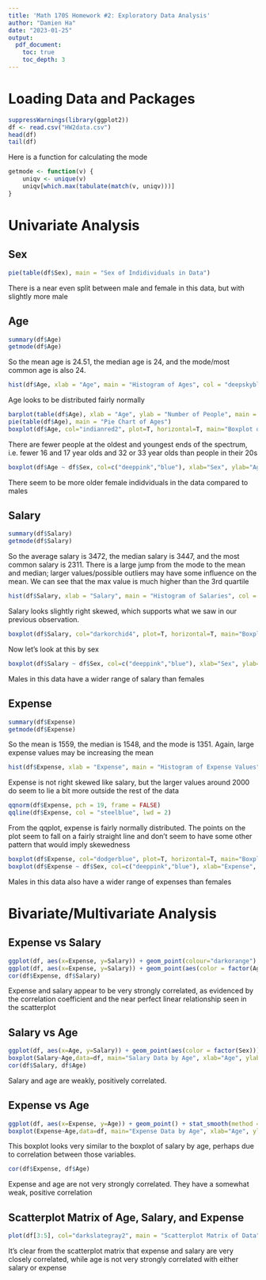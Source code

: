 ```yaml
---
title: 'Math 170S Homework #2: Exploratory Data Analysis'
author: "Damien Ha"
date: "2023-01-25"
output:
  pdf_document:
    toc: true
    toc_depth: 3
---
```


# Loading Data and Packages
```r
suppressWarnings(library(ggplot2))
df <- read.csv("HW2data.csv")
head(df)
tail(df)
```

Here is a function for calculating the mode

```r
getmode <- function(v) {
    uniqv <- unique(v)
    uniqv[which.max(tabulate(match(v, uniqv)))]
}
```

# Univariate Analysis

## Sex
```r
pie(table(df$Sex), main = "Sex of Indidividuals in Data")
```

There is a near even split between male and female in this data, but with slightly more male

## Age
```r
summary(df$Age)
getmode(df$Age)
```

So the mean age is 24.51, the median age is 24, and the mode/most common age is also 24.

```r
hist(df$Age, xlab = "Age", main = "Histogram of Ages", col = "deepskyblue")
```

Age looks to be distributed fairly normally

```r
barplot(table(df$Age), xlab = "Age", ylab = "Number of People", main = "Bar Plot of Ages", col = "darkviolet")
pie(table(df$Age), main = "Pie Chart of Ages")
boxplot(df$Age, col="indianred2", plot=T, horizontal=T, main="Boxplot of Age")
```
There are fewer people at the oldest and youngest ends of the spectrum, i.e. fewer 16 and 17 year olds and 32 or 33 year olds than people in their 20s

```r
boxplot(df$Age ~ df$Sex, col=c("deeppink","blue"), xlab="Sex", ylab="Age", main="Boxplot of Age by Sex")
```

There seem to be more older female indidviduals in the data compared to males

## Salary
```r
summary(df$Salary)
getmode(df$Salary)
```

So the average salary is 3472, the median salary is 3447, and the most common salary is 2311. There is a large jump from the mode to the mean and median; larger values/possible outliers may have some influence on the mean. We can see that the max value is much higher than the 3rd quartile

```r
hist(df$Salary, xlab = "Salary", main = "Histogram of Salaries", col = "darkgreen")
```

Salary looks slightly right skewed, which supports what we saw in our previous observation.

```r
boxplot(df$Salary, col="darkorchid4", plot=T, horizontal=T, main="Boxplot of Salary Values")
```

Now let's look at this by sex

```r
boxplot(df$Salary ~ df$Sex, col=c("deeppink","blue"), xlab="Sex", ylab="Salary", main="Boxplot of Salary Values by Sex")
```

Males in this data have a wider range of salary than females

## Expense
```r
summary(df$Expense)
getmode(df$Expense)
```

So the mean is 1559, the median is 1548, and the mode is 1351. Again, large expense values may be increasing the mean

```r
hist(df$Expense, xlab = "Expense", main = "Histogram of Expense Values", col="darkgoldenrod1")
```

Expense is not right skewed like salary, but the larger values around 2000 do seem to lie a bit more outside the rest of the data

```r
qqnorm(df$Expense, pch = 19, frame = FALSE)
qqline(df$Expense, col = "steelblue", lwd = 2)
```

From the qqplot, expense is fairly normally distributed. The points on the plot seem to fall on a fairly straight line and don't seem to have some other pattern that would imply skewedness

```r
boxplot(df$Expense, col="dodgerblue", plot=T, horizontal=T, main="Boxplot of Expense Values")
boxplot(df$Expense ~ df$Sex, col=c("deeppink","blue"), xlab="Expense", ylab="Salary", main="Boxplot of Expense Values by Sex")
```

Males in this data also have a wider range of expenses than females

# Bivariate/Multivariate Analysis

## Expense vs Salary
```r
ggplot(df, aes(x=Expense, y=Salary)) + geom_point(colour="darkorange") + stat_smooth(method = "lm", col = "darkturquoise", se=F, size = 1) + labs(title = "Expense vs Salary") + theme(legend.position = "none")
ggplot(df, aes(x=Expense, y=Salary)) + geom_point(aes(color = factor(Age))) + labs(colour = "Age", title = "Expense vs Salary")
cor(df$Expense, df$Salary)
```

Expense and salary appear to be very strongly correlated, as evidenced by the correlation coefficient and the near perfect linear relationship seen in the scatterplot

## Salary vs Age
```r
ggplot(df, aes(x=Age, y=Salary)) + geom_point(aes(color = factor(Sex))) + stat_smooth(method = "lm", col = "green", se = FALSE, size = 1) + labs(color = "Sex", title = "Salary vs Age")
boxplot(Salary~Age,data=df, main="Salary Data by Age", xlab="Age", ylab="Salary", col=4)
cor(df$Salary, df$Age)
```

Salary and age are weakly, positively correlated.

## Expense vs Age
```r
ggplot(df, aes(x=Expense, y=Age)) + geom_point() + stat_smooth(method = "lm", se= FALSE, size = 1) + labs(title = "Expense vs Age")
boxplot(Expense~Age,data=df, main="Expense Data by Age", xlab="Age", ylab="Expense", col=5)
```

This boxplot looks very similar to the boxplot of salary by age, perhaps due to correlation between those variables.

```r
cor(df$Expense, df$Age)
```

Expense and age are not very strongly correlated. They have a somewhat weak, positive correlation

## Scatterplot Matrix of Age, Salary, and Expense
```r
plot(df[3:5], col="darkslategray2", main = "Scatterplot Matrix of Data", pch=19)
```

It's clear from the scatterplot matrix that expense and salary are very closely correlated, while age is not very strongly correlated with either salary or expense